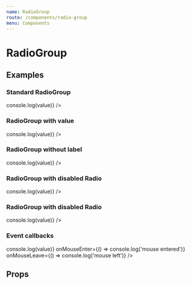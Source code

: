 ```yaml
---
name: RadioGroup
route: /components/radio-group
menu: Components
---
```



# RadioGroup

## Examples

### Standard RadioGroup

<Playground>
  <RadioGroup
    label="What's your favorite food?"
    radios={[
      { label: 'Burrito', value: 'burrito' },
      { label: 'Pizza', value: 'pizza' },
      { label: 'Pasta', value: 'pasta' }
    ]}
    onChange={({ value }) => console.log(value)}
  />
</Playground>

### RadioGroup with value

<Playground>
  <RadioGroup
    label="What's your favorite food?"
    value="pizza"
    radios={[
      { label: 'Burrito', value: 'burrito' },
      { label: 'Pizza', value: 'pizza' },
      { label: 'Pasta', value: 'pasta' }
    ]}
    onChange={({ value }) => console.log(value)}
  />
</Playground>

### RadioGroup without label

<Playground>
  <RadioGroup
    radios={[
      { label: 'Burrito', value: 'burrito' },
      { label: 'Pizza', value: 'pizza' },
      { label: 'Pasta', value: 'pasta' }
    ]}
    onChange={({ value }) => console.log(value)}
  />
</Playground>

### RadioGroup with disabled Radio

<Playground>
  <RadioGroup
    label="What's your favorite food?"
    radios={[
      { label: 'Burrito', value: 'burrito', disabled: true },
      { label: 'Pizza', value: 'pizza' },
      { label: 'Pasta', value: 'pasta' }
    ]}
    onChange={({ value }) => console.log(value)}
  />
</Playground>

### RadioGroup with disabled Radio

<Playground>
  <RadioGroup
    label="What's your favorite food?"
    disabled
    radios={[
      { label: 'Burrito', value: 'burrito', disabled: true },
      { label: 'Pizza', value: 'pizza' },
      { label: 'Pasta', value: 'pasta' }
    ]}
    onChange={({ value }) => console.log(value)}
  />
</Playground>

### Event callbacks

<Playground>
  <RadioGroup
    label="What's your favorite food?"
    disabled
    radios={[
      { label: 'Burrito', value: 'burrito', disabled: true },
      { label: 'Pizza', value: 'pizza' },
      { label: 'Pasta', value: 'pasta' }
    ]}
    onChange={({ value }) => console.log(value)}
    onMouseEnter={() => console.log('mouse entered')}
    onMouseLeave={() => console.log('mouse left')}
  />
</Playground>

## Props

<PropsTable of={RadioGroup} />
